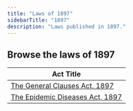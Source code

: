 ```yaml
---
title: "Laws of 1897"
sidebarTitle: "1897"
description: "Laws published in 1897."
---
```


## Browse the laws of 1897

| Act Title |
|-----------|
| [The General Clauses Act, 1897](/laws/act-73) |
| [The Epidemic Diseases Act, 1897](/laws/act-72) |

